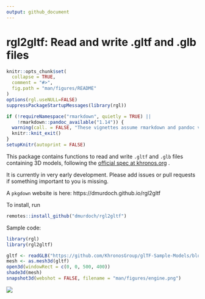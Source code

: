```yaml
---
output: github_document
---
```


<!-- README.md is generated from README.Rmd. Please edit that file -->

rgl2gltf:   Read and write .gltf and .glb files
=======================================================

```r
knitr::opts_chunk$set(
  collapse = TRUE,
  comment = "#>",
  fig.path = "man/figures/README"
)
options(rgl.useNULL=FALSE)
suppressPackageStartupMessages(library(rgl))

if (!requireNamespace("rmarkdown", quietly = TRUE) ||
    !rmarkdown::pandoc_available("1.14")) {
  warning(call. = FALSE, "These vignettes assume rmarkdown and pandoc version 1.14.  These were not found. Older versions will not work.")
  knitr::knit_exit()
}
setupKnitr(autoprint = FALSE)
```

This package contains functions to read and write `.gltf` and `.glb` files containing 3D models, following the
[official spec at khronos.org](https://www.khronos.org/registry/glTF/specs/2.0/glTF-2.0.html) .

It is currently in very early development.  Please add issues or pull requests if something 
important to you is missing.

A `pkgdown` website is here:  https://dmurdoch.github.io/rgl2gltf

To install, run

```r
remotes::install_github("dmurdoch/rgl2gltf")
```

Sample code:

```r
library(rgl)
library(rgl2gltf)

gltf <- readGLB("https://github.com/KhronosGroup/glTF-Sample-Models/blob/master/2.0/2CylinderEngine/glTF-Binary/2CylinderEngine.glb?raw=true")
mesh <- as.mesh3d(gltf)
open3d(windowRect = c(0, 0, 500, 400))
shade3d(mesh)
snapshot3d(webshot = FALSE, filename = "man/figures/engine.png")
```

![](man/figures/engine.png)
